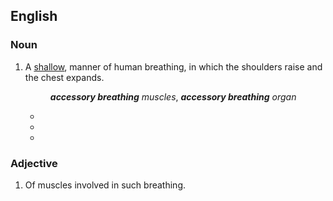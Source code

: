 ==English==
===Noun===
{{en-noun|sg=[[accessory]] [[breathing]]|-}}

# A [[shallow]], manner of human breathing, in which the shoulders raise and the chest expands.
#: '''''accessory breathing''' muscles'', '''''accessory breathing''' organ'' 
#* {{quote-book|title=The nervous system, circulation, and respiration|page=402|author=William Stewart Hoar|coauthors=David J. Randall|year=1970|passage=Figure 15 summarizes his work on the factors controlling breathing in the yarrow, Erythrinus, a teleost which uses its air bladder for '''accessory breathing'''.}}
#* {{quote-book|title=Yoga Anatomy|page=13|year=2007|author=Leslie Kaminoff|passage=Considering the degree of muscular tension that '''accessory breathing''' entails, the net payoff in oxygenation makes it a poor energetic investment.}}
#* {{quote-book|title=Naturopathic Physical Medicine|page=387|author=Leon Chaitow|coauthors=Joseph Pizzorno, Jr.|year=2008|passage=Reflexively mouth breathing and '''accessory breathing''' are associated}}

===Adjective===
{{rfd}}
{{en-adj|-}}
# Of muscles involved in such breathing.